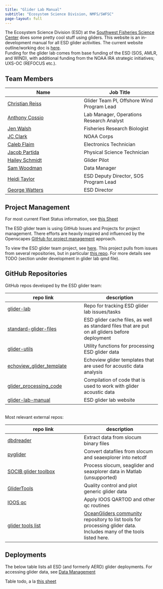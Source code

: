 ```yaml
---
title: "Glider Lab Manual"
subtitle: "Ecosystem Science Division, NMFS/SWFSC"
page-layout: full
---
```


The Ecosystem Science Division (ESD) at the [Southwest Fisheries Science Center](https://www.fisheries.noaa.gov/about/southwest-fisheries-science-center) does some pretty cool stuff using gliders. This website is an in-development manual for all ESD glider activities. The current website outline/working doc is [here](https://docs.google.com/document/d/1F1nxoBkeEcXmXGOOioQHqD6A_KIdJmDsg9P_Nfe5Y-o/edit?usp=sharing).\
Funding for the glider lab comes from base funding of the ESD (SOS, AMLR, and WIND), with additional funding from the NOAA IRA strategic initiatives; UXS-OC (REFOCUS etc.).

## Team Members

| Name                                               | Job Title                                  |
|------------------------------------|------------------------------------|
| [Christian Reiss](mailto:christian.reiss@noaa.gov) | Glider Team PI, Offshore Wind Program Lead |
| [Anthony Cossio](mailto:anthony.cossio@noaa.gov)   | Lab Manager, Operations Research Analyst   |
| [Jen Walsh](mailto:jen.walsh@noaa.gov)             | Fisheries Research Biologist               |
| [JC Clark](mailto:jason.c.clark@noaa.gov)          | NOAA Corps                                 |
| [Caleb Flaim](mailto:caleb.flaim@noaa.gov)         | Electronics Technician                     |
| [Jacob Partida](mailto:jacob.partida@noaa.gov)     | Physical Science Technician                |
| [Hailey Schmidt](mailto:hailey.schmidt@noaa.gov)   | Glider Pilot                               |
| [Sam Woodman](mailto:sam.woodman@noaa.gov)         | Data Manager                               |
| [Heidi Taylor](mailto:heidi.taylor@noaa.gov)       | ESD Deputy Director, SOS Program Lead      |
| [George Watters](mailto:george.watters@noaa.gov)   | ESD Director                               |

## Project Management

For most current Fleet Status information, see [this Sheet](https://docs.google.com/spreadsheets/d/1tB3QNKYx8qOYYS9QZotekBAx0y-_n2d-EZPjFFdYNuU/edit?usp=sharing)

The ESD glider team is using GitHub Issues and Projects for project management. There efforts are heavily inspired and influenced by the Openscapes [GitHub for project management](https://openscapes.github.io/series/core-lessons/github/github-issues.html) approach.

To view the ESD glider team project, see [here](https://github.com/orgs/us-amlr/projects/1). This project pulls from issues from several repositories, but in particular [this repo](https://github.com/us-amlr/glider-lab). For more details see TODO (section under development in glider lab qmd file).

## GitHub Repositories

GitHub repos developed by the ESD glider team:

| repo link                                                                       | description                                                                                     |
|------------------------------------|------------------------------------|
| [glider-lab](https://github.com/us-amlr/glider-lab)                             | Repo for tracking ESD glider lab issues/tasks                                                   |
| [standard-glider-files](https://github.com/us-amlr/standard-glider-files)       | ESD glider cache files, as well as standard files that are put on all gliders before deployment |
| [glider-utils](https://github.com/SWFSC/glider-utils)                           | Utility functions for processing ESD glider data                                                |
| [echoview_glider_template](https://github.com/us-amlr/echoview_glider_template) | Echoview glider templates that are used for acoustic data analysis                              |
| [glider_processing_code](https://github.com/us-amlr/glider_processing_code)     | Compilation of code that is used to work with glider acoustic data                              |
| [glider-lab-manual](https://github.com/SWFSC/glider-lab-manual)                 | ESD glider lab website                                                                          |

<br /> Most relevant external repos:

| repo link                                                                       | description                                                                                                                                                     |
|------------------------------------|------------------------------------|
| [dbdreader](https://github.com/smerckel/dbdreader)                              | Extract data from slocum binary files                                                                                                                           |
| [pyglider](https://github.com/c-proof/pyglider)                                 | Convert datafiles from slocum and seaexplorer into netcdf                                                                                                       |
| [SOCIB glider toolbox](https://github.com/socib/glider_toolbox)                 | Process slocum, seaglider and seaxplorer data in Matlab (unsupported)                                                                                           |
| [GliderTools](https://github.com/GliderToolsCommunity/GliderTools)              | Quality control and plot generic glider data                                                                                                                    |
| [IOOS qc](https://github.com/ioos/ioos_qc)                                      | Apply IOOS QARTOD and other qc routines                                                                                                                         |
| [glider tools list](https://github.com/OceanGlidersCommunity/glider-tools-list) | [OceanGliders community](https://github.com/OceanGlidersCommunity) repository to list tools for processing glider data. Includes many of the tools listed here. |

## Deployments

The below table lists all ESD (and formerly AERD) glider deployments. For accessing glider data, see [Data Management](content/data-management.qmd)

Table todo, a la [this sheet](https://docs.google.com/spreadsheets/d/1tSIi44OTEUQXPJwwiy1emhdIyRs9Vt8iT5IlJBMrPLA/edit?usp=sharing)
